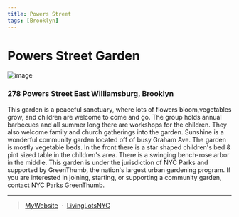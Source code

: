 ```yaml
---
title: Powers Street 
tags: [Brooklyn]
---
```

# Powers Street Garden 
![image](https://scontent-lga3-2.cdninstagram.com/v/t51.2885-15/182895460_2906125602934865_2575000197435668784_n.jpg?stp=dst-jpg_e35_s640x640_sh0.08&_nc_ht=scontent-lga3-2.cdninstagram.com&_nc_cat=105&_nc_ohc=A6_NhOv9REYAX__XKNZ&edm=AABBvjUBAAAA&ccb=7-4&oh=00_AT-dQ5szsO6OU6x7mqVaFbfd-FNyk19V2KvVxnP_lBOUbw&oe=62513D22&_nc_sid=83d603)


<NumberOfOrg URL="https://livinglotsnyc.org/lot/54646/" />

### 278 Powers Street East Williamsburg, Brooklyn

This garden is a peaceful sanctuary, where lots of flowers bloom,vegetables grow, and children are welcome to come and go. The group holds annual barbecues and all summer long there are workshops for the children. They also welcome family and church gatherings into the garden. Sunshine is a wonderful community garden located off of busy Graham Ave. The garden is mostly vegetable beds. In the front there is a star shaped children's bed & pint sized table in the children's area. There is a swinging bench-rose arbor in the middle.
This garden is under the jurisdiction of NYC Parks and supported by GreenThumb, the nation's largest urban gardening program. If you are interested in joining, starting, or supporting a community garden, contact NYC Parks GreenThumb.

---
> [MyWebsite](https://www.grownyc.org/gardens/bk/powers-street) &nbsp;&middot;&nbsp;
> [LivingLotsNYC](https://livinglotsnyc.org/lot/54646/)

